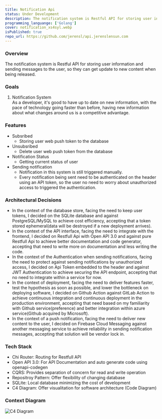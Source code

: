 ```yaml
---
title: Notification Api
status: Under Development
description: The notification system is Restful API for storing user information and sending messages to the user, so they can get update to new content being released.
programming_languange: ['Golang']
cover: notification_xs4syl.webp
isPublished: true
repo_url: https://github.com/jerensl/api.jerenslensun.com
---
```


### Overview

The notification system is Restful API for storing user information and sending messages to the user, so they can get update to new content when being released.

### Goals

1. Notification System  
   As a developer, it's good to have up to date on new information, with the pace of technology going faster than before, having new information about what changes around us is a competitive advantage.

### Features

-   Subsribed
    -   Storing user web push token to the database
-   Unsubsribed
    -   Delete user web push token from the database
-   Notification Status
    -   Getting current status of user
-   Sending notification
    -   Notification in this system is still triggered manually.
    -   Every notification being sent need to be authenticated on the header using an API token, so the user no need to worry about unauthorized access to triggered the authentication.

### Architectural Decisions

-   In the context of the database store, facing the need to keep user tokens, I decided on the SQLite database and against PostgreSQL/MySQL to achieve cost efficiency, accepting that a token stored ephemeral(data will be destroyed if a new deployment arrives).
-   In the context of the API interface, facing the need to integrate with the frontend, I decided on Restfull Api with Open API 3.0 and against pure Restfull Api to achieve better documentation and code generator, accepting that need to write more on documentation and less writing the code.
-   In the context of the Authentication when sending notifications, facing the need to protect against sending notifications by unauthorized access, I decided on Api Token embedded to the header and against JWT Authentication to achieve securing the API endpoint, accepting that no need to integrate within a service for now.
-   In the context of deployment, facing the need to deliver features faster, test the hypothesis as soon as possible, and lower the bottleneck on deploying software, I decided on Github Action against GitLab Action to achieve continuous integration and continuous deployment in the production environment, accepting that need based on my familiarity with Github service(preference) and better integration within azure service(Github acquired by Microsoft).
-   In the context of a push notification, facing the need to deliver new content to the user, I decided on Firebase Cloud Messaging against another messaging service to achieve reliability in sending notification messages, accepting that solution will be vendor lock in.

### Tech Stack

-   Chi Router: Routing for Restfull API
-   Open API 3.0: For API Documentation and auto generate code using openapi-codegen
-   CQRS: Provides separation of concern for read and write operation
-   Repositroy Pattern: Offer flexibility of changing database
-   SQLite: Local database minimizing the cost of development
-   C4 Diagram: Offer visualitation for software architecture (Code Diagram)

### Context Diagram

![C4 Diagram](/images/view-notification.png)
